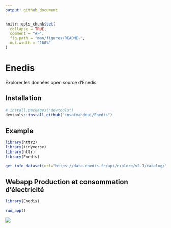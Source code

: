 ```yaml
---
output: github_document
---
```


<!-- README.md is generated from README.Rmd. Please edit that file -->

```r
knitr::opts_chunk$set(
  collapse = TRUE,
  comment = "#>",
  fig.path = "man/figures/README-",
  out.width = "100%"
)
```

# Enedis

<!-- badges: start -->
<!-- badges: end -->

Explorer les données open source d'Enedis

## Installation


``` r
# install.packages("devtools")
devtools::install_github("insafmahdoui/Enedis")
```

## Example


```r
library(httr2)
library(tidyverse)
library(httr)
library(Enedis)

get_info_dataset(url="https://data.enedis.fr/api/explore/v2.1/catalog/",data_id="production-electrique-par-filiere-a-la-maille-departement")
```


## Webapp Production et consommation d'électricité 


```r
library(Enedis)

run_app()

```

![](https://raw.githubusercontent.com/insafmahdoui/Enedis/main/inst/webapp/exemple.PNG)

